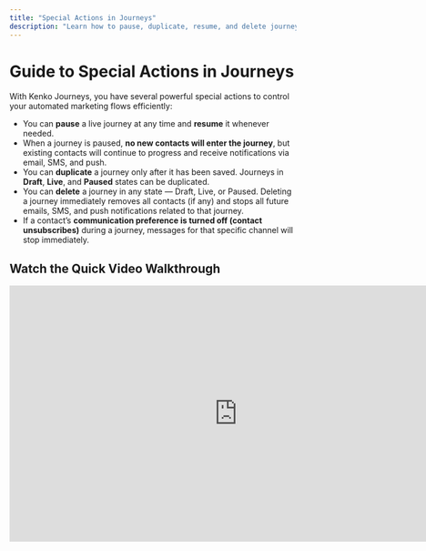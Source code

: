 ```yaml
---
title: "Special Actions in Journeys"
description: "Learn how to pause, duplicate, resume, and delete journeys in Kenko, with step-by-step instructions and video walkthrough."
---
```


# Guide to Special Actions in Journeys

With Kenko Journeys, you have several powerful special actions to control your automated marketing flows efficiently:

- You can **pause** a live journey at any time and **resume** it whenever needed.
- When a journey is paused, **no new contacts will enter the journey**, but existing contacts will continue to progress and receive notifications via email, SMS, and push.
- You can **duplicate** a journey only after it has been saved. Journeys in **Draft**, **Live**, and **Paused** states can be duplicated.
- You can **delete** a journey in any state — Draft, Live, or Paused. Deleting a journey immediately removes all contacts (if any) and stops all future emails, SMS, and push notifications related to that journey.
- If a contact’s **communication preference is turned off (contact unsubscribes)** during a journey, messages for that specific channel will stop immediately.

## Watch the Quick Video Walkthrough

<iframe width="800" height="450" src="https://www.loom.com/embed/a15293d9196c42ac92c89187a83fc4be?t=0" frameborder="0" allowfullscreen />

---